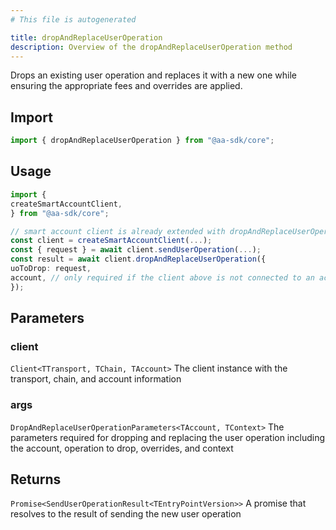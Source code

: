 ```yaml
---
# This file is autogenerated

title: dropAndReplaceUserOperation
description: Overview of the dropAndReplaceUserOperation method
---
```



Drops an existing user operation and replaces it with a new one while ensuring the appropriate fees and overrides are applied.

## Import

```ts
import { dropAndReplaceUserOperation } from "@aa-sdk/core";
```

## Usage

```ts
import {
createSmartAccountClient,
} from "@aa-sdk/core";

// smart account client is already extended with dropAndReplaceUserOperation
const client = createSmartAccountClient(...);
const { request } = await client.sendUserOperation(...);
const result = await client.dropAndReplaceUserOperation({
uoToDrop: request,
account, // only required if the client above is not connected to an account
});
```

## Parameters

### client

`Client<TTransport, TChain, TAccount>`
The client instance with the transport, chain, and account information

### args

`DropAndReplaceUserOperationParameters<TAccount, TContext>`
The parameters required for dropping and replacing the user operation including the account, operation to drop, overrides, and context

## Returns

`Promise<SendUserOperationResult<TEntryPointVersion>>`
A promise that resolves to the result of sending the new user operation
